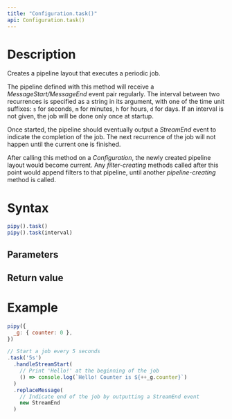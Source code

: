 ```yaml
---
title: "Configuration.task()"
api: Configuration.task()
---
```


# Description

Creates a pipeline layout that executes a periodic job.

The pipeline defined with this method will receive a _MessageStart/MessageEnd_ event pair regularly. The interval between two recurrences is specified as a string in its argument, with one of the time unit suffixes: `s` for seconds, `m` for minutes, `h` for hours, `d` for days. If an interval is not given, the job will be done only once at startup.

Once started, the pipeline should eventually output a _StreamEnd_ event to indicate the completion of the job. The next recurrence of the job will not happen until the current one is finished.

After calling this method on a _Configuration_, the newly created pipeline layout would become current. Any _filter-creating_ methods called after this point would append filters to that pipeline, until another _pipeline-creating_ method is called.

# Syntax

``` js
pipy().task()
pipy().task(interval)
```

## Parameters

<Parameters/>

## Return value

<ReturnValue/>

# Example

``` js
pipy({
  _g: { counter: 0 },
})

// Start a job every 5 seconds
.task('5s')
  .handleStreamStart(
    // Print 'Hello!' at the beginning of the job
    () => console.log(`Hello! Counter is ${++_g.counter}`)
  )
  .replaceMessage(
    // Indicate end of the job by outputting a StreamEnd event
    new StreamEnd
  )

```
